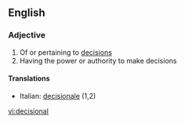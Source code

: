==English==

===Adjective===
{{en-adj}}

# Of or pertaining to [[decision]]s
# Having the power or authority to make decisions

====Translations====
{{top}}
*Italian: [[decisionale]] (1,2)
{{mid}}

{{bottom}}

[[vi:decisional]]